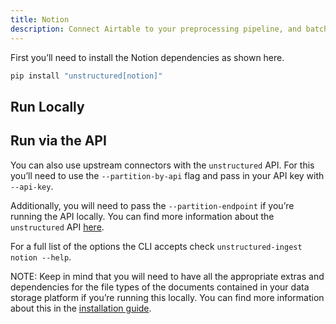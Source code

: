 ```yaml
---
title: Notion 
description: Connect Airtable to your preprocessing pipeline, and batch process all your documents using `unstructured-ingest` to store structured outputs locally on your filesystem.
---
```


First you’ll need to install the Notion dependencies as shown here.

```bash
pip install "unstructured[notion]"
```


## Run Locally


<CodeGroup>

  <NotionSh />

  <NotionPy />

</CodeGroup>


## Run via the API

You can also use upstream connectors with the `unstructured` API. For this you’ll need to use the `--partition-by-api` flag and pass in your API key with `--api-key`.


<CodeGroup>

  <NotionAPISh />

  <NotionAPIPy />

</CodeGroup>

Additionally, you will need to pass the `--partition-endpoint` if you’re running the API locally. You can find more information about the `unstructured` API [here](https://github.com/Unstructured-IO/unstructured-api).

For a full list of the options the CLI accepts check `unstructured-ingest notion --help`.

NOTE: Keep in mind that you will need to have all the appropriate extras and dependencies for the file types of the documents contained in your data storage platform if you’re running this locally. You can find more information about this in the [installation guide](/installation/overview).